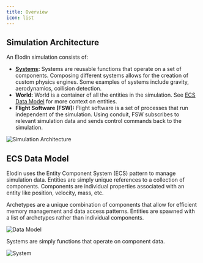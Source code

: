 ```yaml
---
title: Overview
icon: list
---
```


## Simulation Architecture

An Elodin simulation consists of:
- **[Systems](/reference/python-api#systems):** Systems are reusable functions that operate on a set of components. Composing different systems allows for the creation of custom physics engines. Some examples of systems include gravity, aerodynamics, collision detection.
- **World:** World is a container of all the entities in the simulation. See [ECS Data Model](#ecs-data-model) for more context on entities.
- **Flight Software (FSW):** Flight software is a set of processes that run independent of the simulation. Using conduit, FSW subscribes to relevant simulation data and sends control commands back to the simulation.

![Simulation Architecture](/reference/architecture.svg)

## ECS Data Model

Elodin uses the Entity Component System (ECS) pattern to manage simulation data. Entities are simply unique references to a collection of components. Components are individual properties associated with an entity like position, velocity, mass, etc.

Archetypes are a unique combination of components that allow for efficient memory management and data access patterns. Entities are spawned with a list of archetypes rather than individual components.

![Data Model](/reference/data_model.svg)

Systems are simply functions that operate on component data.

![System](/reference/system.svg)
